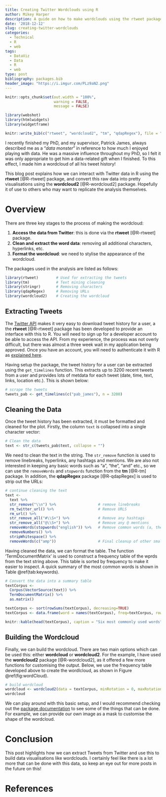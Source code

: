 ```yaml
---
title: Creating Twitter Wordclouds using R
author: Mikey Harper
description: A guide on how to make wordclouds using the rtweet package in R.
date: '2018-12-12'
slug: creating-twitter-wordclouds
categories:
  - Technical
  - R
  - web
tags:
  - DataViz
  - Data
  - R
  - web
type: post
bibliography: packages.bib
header_image: "https://i.imgur.com/PLz9aN2.png"
---
```


```r
knitr::opts_chunk$set(out.width = "100%",
                      warning = FALSE,
                      message = FALSE)

library(webshot)
library(htmlwidgets)
library(widgetframe)

knitr::write_bib(c("rtweet", "wordcloud2", "tm", "qdapRegex"), file = "packages.bib")
```

I recently finished my PhD, and my supervisor, Patrick James, always described me as a "*data monster*" in reference to how much I enjoyed playing with data. He was a massive influence throughout my PhD, so I felt it was only appropriate to get him a data-related gift when I finished. To this effect, I made him a wordcloud of all his tweet history!

This blog post explains how we can interact with Twitter data in R using the **rtweet** [@R-rtweet] package, and convert this raw data into pretty visualisations using the **wordcloud2** [@R-wordcloud2] package. Hopefully it of use to others who may want to replicate the analysis themselves.

# Overview

There are three key stages to the process of making the wordcloud:

1. **Access the data from Twitter**: this is done via the **rtweet** [@R-rtweet] package.
2. **Clean and extract the word data**: removing all additional characters, hyperlinks, etc.
3. **Format the wordcloud**: we need to stylise the appearance of the wordcloud.

The packages used in the analysis are listed as follows:

```r
library(rtweet)        # Used for extracting the tweets
library(tm)            # Text mining cleaning
library(stringr)       # Removing characters
library(qdapRegex)     # Removing URLs 
library(wordcloud2)    # Creating the wordcloud
```

## Extracting Tweets

The [Twitter API](https://developer.twitter.com/content/developer-twitter/en.html) makes it very easy to download tweet history for a user, a the **rtweet** [@R-rtweet] package has been developed to provide an interface with this to R. You will need to sign up for a developer account to be able to access the API. From my experience, the process was not overly difficult, but there was almost a three week wait in my application being approved.  Once you have an account, you will need to authenticate it with R as [explained here](https://github.com/mkearney/rtweet).

Having setup the package, the tweet history for a user can be extracted using the `get_timelines` function. This extracts up to 3200 recent tweets from a user and provides lots of metdata for each tweet (date, time, text, links, location etc.). This is shown below:

```r
# scrape the tweets
tweets_pab <- get_timelines(c("pab_james"), n = 3200)
```

## Cleaning the Data

Once the tweet history has been extracted, it must be formatted and cleaned for the plot. Firstly, the column `text` is collapsed into a single character vector:

```r
# Clean the data
text <- str_c(tweets_pab$text, collapse = "")
```

We need to clean the text in the string. The `str_remove` function is used to remove linebreaks, hyperlinks, any hashtags and mentions. We are also not interested in keeping any basic words such as "a", "the", "and" etc., so we can use the `removeWords` and `stopwords` function from the **tm** [@R-tm] package. In addition, the **qdapRegex** package [@R-qdapRegex] is used to strip out the URLs:

```r
# continue cleaning the text
text <- 
  text %>%
  str_remove("\\n") %>%                   # remove linebreaks
  rm_twitter_url() %>%                    # Remove URLS
  rm_url() %>%
  str_remove_all("#\\S+") %>%             # Remove any hashtags
  str_remove_all("@\\S+") %>%             # Remove any @ mentions
  removeWords(stopwords("english")) %>%   # Remove common words (a, the, it etc.)
  removeNumbers() %>%
  stripWhitespace() %>%
  removeWords(c("amp"))                   # Final cleanup of other small changes
```

Having cleaned the data, we can format the table. The function 'TermDocumentMatrix' is used to construct a frequency table of the wprds from the text string above. This table is sorted by frequency to make it easier to inspect. A quick summary of the most common words is shown in Table \@ref(tab:keywords).

```r
# Convert the data into a summary table
textCorpus <- 
  Corpus(VectorSource(text)) %>%
  TermDocumentMatrix() %>%
  as.matrix()

textCorpus <- sort(rowSums(textCorpus), decreasing=TRUE)
textCorpus <- data.frame(word = names(textCorpus), freq=textCorpus, row.names = NULL)
```

```r
knitr::kable(head(textCorpus), caption = "Six most commonly used words", escape = TRUE)
```

## Building the Wordcloud

Finally, we can build the wordcloud. There are two main options which can be used this: either **wordcloud** or **wordcloud2**. For the example, I have used the **wordcloud2** package [@R-wordcloud2], as it offered a few more functions for customising the output. Below, we use the frequency table developed above to create the wordlcloud, as shown in Figure \@ref(fig:wordCloud).

```r
# build wordcloud 
wordcloud <- wordcloud2(data = textCorpus, minRotation = 0, maxRotation = 0, ellipticity = 0.6)
wordcloud
```

We can play around with this basic setup, and I would recommend checking out the [package documentation](https://cran.r-project.org/web/packages/wordcloud2/vignettes/wordcloud.html) to see some of the things that can be done. For example, we can provide our own image as a mask to customise the shape of the wordcloud.

# Conclusion

This post highlights how we can extract Tweets from Twitter and use this to build data visualisations like wordclouds. I certainly feel like there is a lot more that can be done with this data, so keep an eye out for more posts in the future on this!

# References
